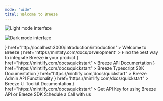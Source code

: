 ```yaml
---
mode: "wide"
titel: Welcome to Breeze
---
```


<img 
  className="block dark:hidden rounded-lg" 
  src="/breeze-images/breeze-banner-light-mode.png" 
  alt="Light mode interface"
/>

<img 
  className="hidden dark:block rounded-lg" 
  src="/breeze-images/breeze-banner-dark-mode.png" 
  alt="Dark mode interface"
/>

<CardGroup cols={2}>
  <Card
    title="Introduction"
    icon={<svg xmlns="http://www.w3.org/2000/svg" width="28" height="28" viewBox="0 0 24 24" fill="none" stroke="#bc07c9" stroke-width="2" stroke-linecap="round" stroke-linejoin="round" class="lucide lucide-wind-icon lucide-wind"><path d="M12.8 19.6A2 2 0 1 0 14 16H2"/><path d="M17.5 8a2.5 2.5 0 1 1 2 4H2"/><path d="M9.8 4.4A2 2 0 1 1 11 8H2"/></svg>} 
    href="http://localhost:3000/introduction/introduction"
  >
    Welcome to Breeze
  </Card>
  <Card
    title="Integration Guide"
    icon={<svg xmlns="http://www.w3.org/2000/svg" width="28" height="28" viewBox="0 0 24 24" fill="none" stroke="#bc07c9" stroke-width="2.25" stroke-linecap="round" stroke-linejoin="round" class="lucide lucide-workflow-icon lucide-workflow"><rect width="8" height="8" x="3" y="3" rx="2"/><path d="M7 11v4a2 2 0 0 0 2 2h4"/><rect width="8" height="8" x="13" y="13" rx="2"/></svg>}
    href="https://mintlify.com/docs/development"
  >
    Find the best way to integrate Breeze in your product
  </Card>
  <Card
    title="Breeze API"
    icon={<svg xmlns="http://www.w3.org/2000/svg" width="28" height="28" viewBox="0 0 24 24" fill="none" stroke="#bc07c9" stroke-width="2.0" stroke-linecap="round" stroke-linejoin="round" class="lucide lucide-mouse-pointer-click-icon lucide-mouse-pointer-click"><path d="M14 4.1 12 6"/><path d="m5.1 8-2.9-.8"/><path d="m6 12-1.9 2"/><path d="M7.2 2.2 8 5.1"/><path d="M9.037 9.69a.498.498 0 0 1 .653-.653l11 4.5a.5.5 0 0 1-.074.949l-4.349 1.041a1 1 0 0 0-.74.739l-1.04 4.35a.5.5 0 0 1-.95.074z"/></svg>}
    href="https://mintlify.com/docs/quickstart"
  >
    Breeze API Documentation
  </Card>
  <Card
    title="Breeze SDK"
    icon={<svg xmlns="http://www.w3.org/2000/svg" width="28" height="28" viewBox="0 0 24 24" fill="none" stroke="#bc07c9" stroke-width="2.0" stroke-linecap="round" stroke-linejoin="round" class="lucide lucide-package-icon lucide-package"><path d="M11 21.73a2 2 0 0 0 2 0l7-4A2 2 0 0 0 21 16V8a2 2 0 0 0-1-1.73l-7-4a2 2 0 0 0-2 0l-7 4A2 2 0 0 0 3 8v8a2 2 0 0 0 1 1.73z"/><path d="M12 22V12"/><polyline points="3.29 7 12 12 20.71 7"/><path d="m7.5 4.27 9 5.15"/></svg>}
    href="https://mintlify.com/docs/quickstart"
  >
    Breeze Typescript SDK Documentation
  </Card>
  <Card
    title="Breeze Admin API"
    icon={<svg xmlns="http://www.w3.org/2000/svg" width="28" height="28" viewBox="0 0 24 24" fill="none" stroke="#bc07c9" stroke-width="2.0" stroke-linecap="round" stroke-linejoin="round" class="lucide lucide-shield-user-icon lucide-shield-user"><path d="M20 13c0 5-3.5 7.5-7.66 8.95a1 1 0 0 1-.67-.01C7.5 20.5 4 18 4 13V6a1 1 0 0 1 1-1c2 0 4.5-1.2 6.24-2.72a1.17 1.17 0 0 1 1.52 0C14.51 3.81 17 5 19 5a1 1 0 0 1 1 1z"/><path d="M6.376 18.91a6 6 0 0 1 11.249.003"/><circle cx="12" cy="11" r="4"/></svg>}
    href="https://mintlify.com/docs/quickstart"
  >
    Breeze Admin API Functionality
  </Card>
  <Card
    title="Breeze UI Library"
    icon={<svg xmlns="http://www.w3.org/2000/svg" width="28" height="28" viewBox="0 0 24 24" fill="none" stroke="#bc07c9" stroke-width="2.0" stroke-linecap="round" stroke-linejoin="round" class="lucide lucide-book-user-icon lucide-book-user"><path d="M15 13a3 3 0 1 0-6 0"/><path d="M4 19.5v-15A2.5 2.0 0 0 1 6.5 2H19a1 1 0 0 1 1 1v18a1 1 0 0 1-1 1H6.5a1 1 0 0 1 0-5H20"/><circle cx="12" cy="8" r="2"/></svg>}
    href="https://mintlify.com/docs/quickstart"
  >
    Breeze UI Toolkit Documentation
  </Card>
  <Card
    title="Get Your API Key"
    icon={<svg xmlns="http://www.w3.org/2000/svg" width="28" height="28" viewBox="0 0 24 24" fill="none" stroke="#bc07c9" stroke-width="2" stroke-linecap="round" stroke-linejoin="round" class="lucide lucide-key-round-icon lucide-key-round"><path d="M2.586 17.414A2 2 0 0 0 2 18.828V21a1 1 0 0 0 1 1h3a1 1 0 0 0 1-1v-1a1 1 0 0 1 1-1h1a1 1 0 0 0 1-1v-1a1 1 0 0 1 1-1h.172a2 2 0 0 0 1.414-.586l.814-.814a6.5 6.5 0 1 0-4-4z"/><circle cx="16.5" cy="7.5" r=".5" fill="currentColor"/></svg>}
    href="https://mintlify.com/docs/quickstart"
  >
    Get API Key for using Breeze API or Breeze SDK
  </Card>
  <Card
    title="Contact Breeze Team"
    icon="circle-play"
    href="https://mintlify.com/docs/quickstart"
  >
    Schedule a Call with us
  </Card>
</CardGroup>